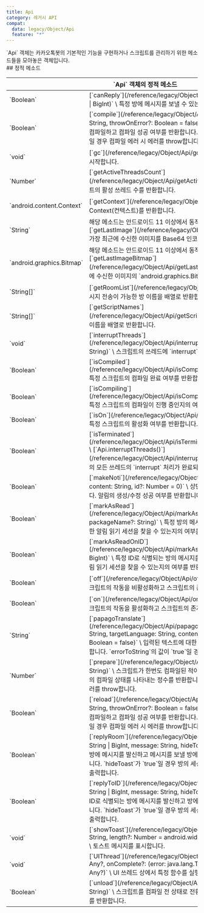 ```yaml
---
title: Api
category: 레거시 API
compat:
  data: legacy/Object/Api
  feature: "*"
---
```


<Section>
  `Api` 객체는 카카오톡봇의 기본적인 기능을 구현하거나 스크립트를 관리하기 위한 메소드들을 모아놓은 객체입니다.
</Section>
<Section>
  ## 정적 메소드

  <Table>
    <Thead>
      <Tr>
        <Th colSpan="2">`Api` 객체의 정적 메소드</Th>
      </Tr>
    </Thead>
    <Tbody>
      <Tr>
        <Td><span>`Boolean`</span></Td>
        <Td>
          [`canReply`](/reference/legacy/Object/Api/canReply)`(room: String | BigInt)` \
          특정 방에 메시지를 보낼 수 있는지의 여부를 반환합니다.
        </Td>
      </Tr>
      <Tr>
        <Td><span>`Boolean`</span></Td>
        <Td>
          [`compile`](/reference/legacy/Object/Api/compile)`(scriptName?: String, throwOnError?: Boolean = false)` \
          모든 또는 특정 스크립트를 컴파일하고 컴파일 성공 여부를 반환합니다. `throwOnError`의 값이 `true`일 경우 컴파일 에러 시 에러를 throw합니다.
        </Td>
      </Tr>
      <Tr>
        <Td><span>`void`</span></Td>
        <Td>
          [`gc`](/reference/legacy/Object/Api/gc)`()` \
          가비지 컬렉팅을 강제로 시작합니다.
        </Td>
      </Tr>
      <Tr>
        <Td><span>`Number`</span></Td>
        <Td>
          [`getActiveThreadsCount`](/reference/legacy/Object/Api/getActiveThreadsCount)`()` \
          스크립트의 활성 쓰레드 수를 반환합니다.
        </Td>
      </Tr>
      <Tr>
        <Td><span>`android.content.Context`</span></Td>
        <Td>
          [`getContext`](/reference/legacy/Object/Api/getContext)`()` \
          앱의 Context(컨텍스트)를 반환합니다.
        </Td>
      </Tr>
      <Tr>
        <Td><span>`String`</span></Td>
        <Td>
          <Noti type={"warning"}>
            해당 메소드는 안드로이드 11 이상에서 동작하지 않습니다.
          </Noti>
          [`getLastImage`](/reference/legacy/Object/Api/getLastImage)`()` \
          가장 최근에 수신한 이미지를 Base64 인코딩한 값을 반환합니다.
        </Td>
      </Tr>
      <Tr>
        <Td><span>`android.graphics.Bitmap`</span></Td>
        <Td>
          <Noti type={"warning"}>
            해당 메소드는 안드로이드 11 이상에서 동작하지 않습니다.
          </Noti>
          [`getLastImageBitmap`](/reference/legacy/Object/Api/getLastImageBitmap)`()` \
          가장 최근에 수신한 이미지의 `android.graphics.Bitmap`값을 반환합니다.
        </Td>
      </Tr>
      <Tr>
        <Td><span>`String[]`</span></Td>
        <Td>
          [`getRoomList`](/reference/legacy/Object/Api/getRoomList)`()` \
          메시지 전송이 가능한 방 이름을 배열로 반환합니다.
        </Td>
      </Tr>
      <Tr>
        <Td><span>`String[]`</span></Td>
        <Td>
          [`getScriptNames`](/reference/legacy/Object/Api/getScriptNames)`()` \
          모든 스크립트의 이름을 배열로 반환합니다.
        </Td>
      </Tr>
      <Tr>
        <Td><span>`void`</span></Td>
        <Td>
          [`interruptThreads`](/reference/legacy/Object/Api/interruptThreads)`(scriptName?: String)` \
          스크립트의 쓰레드에 `interrupt` 요청을 보냅니다.
        </Td>
      </Tr>
      <Tr>
        <Td><span>`Boolean`</span></Td>
        <Td>
          [`isCompiled`](/reference/legacy/Object/Api/isCompiled)`(scriptName: String)` \
          특정 스크립트의 컴파일 완료 여부를 반환합니다.
        </Td>
      </Tr>
      <Tr>
        <Td><span>`Boolean`</span></Td>
        <Td>
          [`isCompiling`](/reference/legacy/Object/Api/isCompiling)`(scriptName: String)` \
          특정 스크립트의 컴파일이 진행 중인지의 여부를 반환합니다.
        </Td>
      </Tr>
      <Tr>
        <Td><span>`Boolean`</span></Td>
        <Td>
          [`isOn`](/reference/legacy/Object/Api/isOn)`(scriptName: String)` \
          특정 스크립트의 활성화 여부를 반환합니다.
        </Td>
      </Tr>
      <Tr>
        <Td><span>`Boolean`</span></Td>
        <Td>
          [`isTerminated`](/reference/legacy/Object/Api/isTerminated)`(scriptName?: String)` \
          [`Api.interruptThreads()`](/reference/legacy/Object/Api/interruptThreads) 실행 이후 스크립트의 모든 쓰레드의 `interrupt` 처리가 완료되었는지의 여부를
          반환합니다.
        </Td>
      </Tr>
      <Tr>
        <Td><span>`Boolean`</span></Td>
        <Td>
          [`makeNoti`](/reference/legacy/Object/Api/makeNoti)`(title: String, content: String, id?: Number = 0)` \
          상단바 알림을 생성하거나 수정합니다. 알림의 생성/수정 성공 여부를 반환합니다.
        </Td>
      </Tr>
      <Tr>
        <Td><span>`Boolean`</span></Td>
        <Td>
          [`markAsRead`](/reference/legacy/Object/Api/markAsRead)`(room: String | BigInt, packageName?: String)` \
          특정 방의 메시지를 읽음 처리합니다. 방에 대한 알림 읽기 세션을 찾을 수 있는지의 여부를 반환합니다.
        </Td>
      </Tr>
      <Tr>
        <Td><span>`Boolean`</span></Td>
        <Td>
          [`markAsReadOnID`](/reference/legacy/Object/Api/markAsReadOnID)`(roomId: String | BigInt)` \
          특정 ID로 식별되는 방의 메시지를 읽음 처리합니다. 방에 대한 알림 읽기 세션을 찾을 수 있는지의 여부를 반환합니다.
        </Td>
      </Tr>
      <Tr>
        <Td><span>`Boolean`</span></Td>
        <Td>
          [`off`](/reference/legacy/Object/Api/off)`(scriptName?: String)` \
          스크립트의 작동을 비활성화하고 스크립트의 존재 여부를 반환합니다.
        </Td>
      </Tr>
      <Tr>
        <Td><span>`Boolean`</span></Td>
        <Td>
          [`on`](/reference/legacy/Object/Api/on)`(scriptName?: String)` \
          스크립트의 작동을 활성화하고 스크립트의 존재 여부를 반환합니다.
        </Td>
      </Tr>
      <Tr>
        <Td><span>`String`</span></Td>
        <Td>
          <Feature status={["legacy/Object/Api", "papagoTranslate"]}>[`papagoTranslate`](/reference/legacy/Object/Api/papagoTranslate)`(sourceLanguage: String, targetLanguage: String, content: String, errorToString?: Boolean = false)`</Feature> \
          입력된 텍스트에 대한 Papago NMT 번역 결과를 반환합니다. `errorToString`의 값이 `true`일 경우 에러를 문자열로 반환합니다.
        </Td>
      </Tr>
      <Tr>
        <Td><span>`Number`</span></Td>
        <Td>
          [`prepare`](/reference/legacy/Object/Api/prepare)`(scriptName: String)` \
          스크립트가 한번도 컴파일된 적이 없을 경우 컴파일하고 스크립트의 컴파일 상태를 나타내는 정수를 반환합니다. 컴파일 에러가 발생할 경우 에러를 throw합니다.
        </Td>
      </Tr>
      <Tr>
        <Td><span>`Boolean`</span></Td>
        <Td>
          [`reload`](/reference/legacy/Object/Api/reload)`(scriptName?: String, throwOnError?: Boolean = false)` \
          모든 또는 특정 스크립트를 컴파일하고 컴파일 성공 여부를 반환합니다. `throwOnError`의 값이 `true`일 경우 컴파일 에러 시 에러를 throw합니다.
        </Td>
      </Tr>
      <Tr>
        <Td><span>`Boolean`</span></Td>
        <Td>
          [`replyRoom`](/reference/legacy/Object/Api/replyRoom)`(room: String | BigInt, message: String, hideToast?: Boolean = false)` \
          특정 방에 메시지를 발신하고 메시지를 보낼 방에 대한 세션의 존재 여부를 반환합니다. `hideToast`가 `true`일 경우 방의 세션 존재 여부를 토스트 메시지로 출력합니다.
        </Td>
      </Tr>
      <Tr>
        <Td><span>`Boolean`</span></Td>
        <Td>
          [`replyToID`](/reference/legacy/Object/Api/replyToID)`(roomId: String | BigInt, message: String, hideToast?:
          Boolean = false)` \
          특정 ID로 식별되는 방에 메시지를 발신하고 방에 대한 세션의 존재 여부를 반환합니다. `hideToast`가 `true`일 경우 방의 세션 존재 여부를 토스트 메시지로 출력합니다.
        </Td>
      </Tr>
      <Tr>
        <Td><span>`void`</span></Td>
        <Td>
          [`showToast`](/reference/legacy/Object/Api/showToast)`(content: String, length?: Number = android.widget.Toast.LENGTH_SHORT)` \
          토스트 메시지를 표시합니다.
        </Td>
      </Tr>
      <Tr>
        <Td><span>`void`</span></Td>
        <Td>
          [`UIThread`](/reference/legacy/Object/Api/UIThread)`(func: () => Any?, onComplete?: (error: java.lang.Throwable?, result: Any?)
          => Any?)` \
          UI 쓰레드 상에서 특정 함수를 실행합니다.
        </Td>
      </Tr>
      <Tr>
        <Td><span>`Boolean`</span></Td>
        <Td>
          [`unload`](/reference/legacy/Object/Api/unload)`(scriptName: String)` \
          스크립트를 컴파일 전 상태로 전환(언로드)하고 언로드 성공 여부를 반환합니다.
        </Td>
      </Tr>
    </Tbody>
  </Table>
</Section>